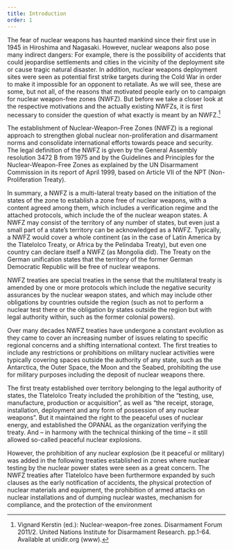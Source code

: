 ```yaml
---
title: Introduction
order: 1
---
```


<Figure
  size="medium"
  src="sign.jpg"
  caption="Montage"
  alt="Sign in front of an overgrown area indicating a Nuclear Weapon Free Zone."
  credit="Tertman/Shutterstock.com https://www.shutterstock.com/image-photo/blank-white-street-sign-copy-space-242307310"
  license=""
></Figure>


The fear of nuclear weapons has haunted mankind since their first use in 1945 in Hiroshima and Nagasaki. However, nuclear weapons also pose many indirect dangers: For example, there is the possibility of accidents that could jeopardise settlements and cities in the vicinity of the deployment site or cause tragic natural disaster. In addition, nuclear weapons deployment sites were seen as potential first strike targets during the Cold War in order to make it impossible for an opponent to retaliate. As we will see, these are some, but not all, of the reasons that motivated people early on to campaign for nuclear weapon-free zones (NWFZ). But before we take a closer look at the respective motivations and the actually existing NWFZs, it is first necessary to consider the question of what exactly is meant by an NWFZ.[^1]


<LectureVideo smil="/lu06/HSFK-PC_LU06-CH01_08d_240514.smil" provider="video-stream">

  The establishment of Nuclear-Weapon-Free Zones (NWFZ) is a regional approach to strengthen global nuclear non-proliferation and disarmament norms and consolidate international efforts towards peace and security. The legal definition of the NWFZ is given by the General Assembly resolution 3472 B from 1975 and by the Guidelines and Principles for the Nuclear-Weapon-Free Zones as explained by the UN Disarmament Commission in its report of April 1999, based on Article VII of the NPT (Non-Proliferation Treaty).

  In summary, a NWFZ is a multi-lateral treaty based on the initiation of the states of the zone to establish a zone free of nuclear weapons, with a content agreed among them, which includes a verification regime and the attached protocols, which include the <Term t="NSAs" displayBy="title"/> of the nuclear weapon states. A NWFZ may consist of the territory of any number of states, but even just a small part of a state’s territory can be acknowledged as a NWFZ. Typically, a NWFZ would cover a whole continent (as in the case of Latin America by the Tlatelolco Treaty, or Africa by the Pelindaba Treaty), but even one country can declare itself a NWFZ (as Mongolia did). The Treaty on the German unification states that the territory of the former German Democratic Republic will be free of nuclear weapons.

  <Figure
    size="medium"
    src="S_2024-11-08_102010.png"
    caption="NWFZ states"
    alt="Map showing the states/continents that are a part of the NWFZ."
    credit="Own Figure, Data Source: https://www.un.org/nwfz/content/overview-nuclear-weapon-free-zones"
    license=""
  ></Figure>
  NWFZ treaties are special treaties in the sense that the multilateral treaty is amended by one or more protocols which include the negative security assurances by the nuclear weapon states, and which may include other obligations by countries outside the region (such as not to perform a nuclear test there or the obligation by states outside the region but with legal authority within, such as the former colonial powers).



  Over many decades NWFZ treaties have undergone a constant evolution as they came to cover an increasing number of issues relating to specific regional concerns and a shifting international context. The first treaties to include any restrictions or prohibitions on military nuclear activities were typically covering spaces outside the authority of any state, such as the Antarctica, the Outer Space, the Moon and the Seabed, prohibiting the use for military purposes including the deposit of nuclear weapons there.

  The first treaty established over territory belonging to the legal authority of states, the
  Tlatelolco Treaty included the prohibition of the “testing, use, manufacture, production or acquisition”, as well as “the receipt, storage, installation, deployment and any form of possession of any nuclear weapons”. But it maintained the right to the peaceful uses of nuclear energy, and established the OPANAL as the organization verifying the treaty. And – in harmony with the technical thinking of the time – it still allowed so-called peaceful nuclear explosions.

  However, the prohibition of any nuclear explosion (be it peaceful or military) was added in the following treaties established in zones where nuclear testing by the nuclear power states were seen as a great concern. The NWFZ treaties after Tlatelolco have been furthermore expanded by such clauses as the early notification of accidents, the physical protection of nuclear materials and equipment, the prohibition of armed attacks on nuclear installations and of dumping nuclear wastes, mechanism for compliance, and the protection of the environment

</LectureVideo>

[^1]: Vignard Kerstin (ed.): Nuclear-weapon-free zones. Disarmament Forum 2011/2. United Nations Institute for Disarmament Research. pp.1-64. Available at unidir.org (www).
